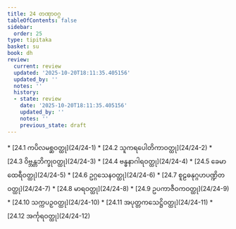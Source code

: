 ```yaml
---
title: 24 တဏှာဝဂ္ဂ
tableOfContents: false
sidebar:
  order: 25
type: tipitaka
basket: su
book: dh
review:
  current: review
  updated: '2025-10-20T18:11:35.405156'
  updated_by: ''
  notes: ''
  history:
  - state: review
    date: '2025-10-20T18:11:35.405156'
    updated_by: ''
    notes: ''
    previous_state: draft
---
```



<DynamicBreadcrumb />


<ReviewStatus review={frontmatter.review} showDetails={true} />

<HypothesisAnnotation frontmatter={frontmatter} />



<TableOfContents book="dh" section="24">
* [24.1 ကပိလမစ္ဆဝတ္ထု](24/24-1)
* [24.2 သူကရပေါတိကာဝတ္ထု](24/24-2)
* [24.3 ဝိဗ္ဘန္တဘိက္ခုဝတ္ထု](24/24-3)
* [24.4 ဗန္ဓနာဂါရဝတ္ထု](24/24-4)
* [24.5 ခေမာထေရီဝတ္ထု](24/24-5)
* [24.6 ဥဂ္ဂသေနဝတ္ထု](24/24-6)
* [24.7 စူဠဓနုဂ္ဂဟပဏ္ဍိတဝတ္ထု](24/24-7)
* [24.8 မာရဝတ္ထု](24/24-8)
* [24.9 ဥပကာဇီဝကဝတ္ထု](24/24-9)
* [24.10 သက္ကပဉှဝတ္ထု](24/24-10)
* [24.11 အပုတ္တကသေဋ္ဌိဝတ္ထု](24/24-11)
* [24.12 အင်္ကုရဝတ္ထု](24/24-12)
</TableOfContents>